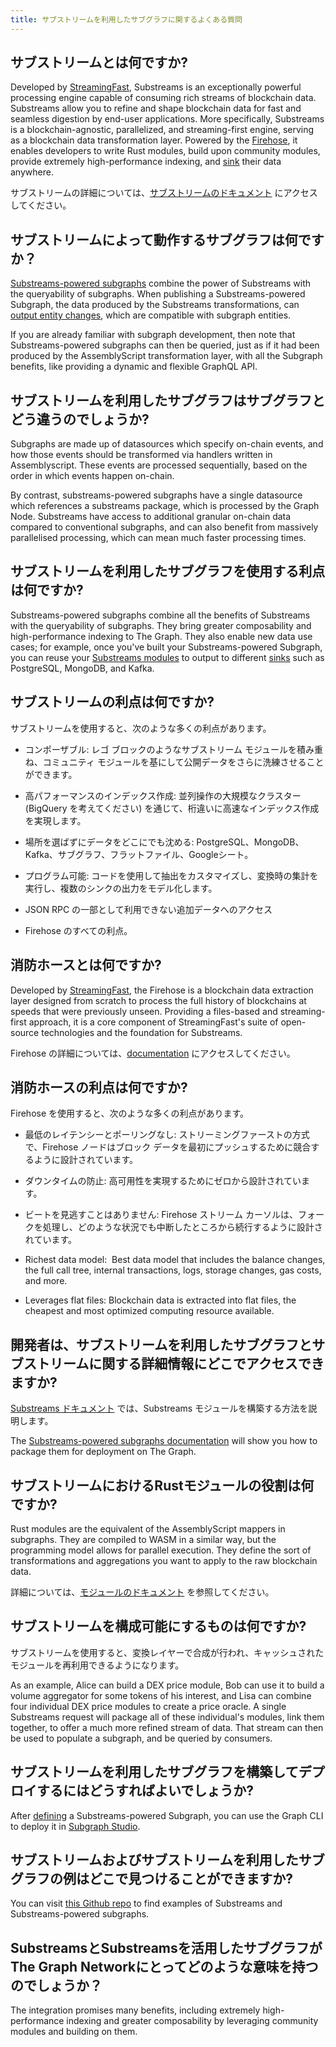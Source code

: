 ```yaml
---
title: サブストリームを利用したサブグラフに関するよくある質問
---
```


## サブストリームとは何ですか?

Developed by [StreamingFast](https://www.streamingfast.io/), Substreams is an exceptionally powerful processing engine capable of consuming rich streams of blockchain data. Substreams allow you to refine and shape blockchain data for fast and seamless digestion by end-user applications. More specifically, Substreams is a blockchain-agnostic, parallelized, and streaming-first engine, serving as a blockchain data transformation layer. Powered by the [Firehose](https://firehose.streamingfast.io), it ​​enables developers to write Rust modules, build upon community modules, provide extremely high-performance indexing, and [sink](/substreams/developers-guide/sink-targets/README/#substreams-sinks-overview) their data anywhere.

サブストリームの詳細については、[サブストリームのドキュメント](/substreams/README/) にアクセスしてください。

## サブストリームによって動作するサブグラフは何ですか？

[Substreams-powered subgraphs](/cookbook/substreams-powered-subgraphs/) combine the power of Substreams with the queryability of subgraphs. When publishing a Substreams-powered Subgraph, the data produced by the Substreams transformations, can [output entity changes](https://github.com/streamingfast/substreams-sink-entity-changes/blob/develop/substreams-entity-change/src/tables.rs), which are compatible with subgraph entities.

If you are already familiar with subgraph development, then note that Substreams-powered subgraphs can then be queried, just as if it had been produced by the AssemblyScript transformation layer, with all the Subgraph benefits, like providing a dynamic and flexible GraphQL API.

## サブストリームを利用したサブグラフはサブグラフとどう違うのでしょうか?

Subgraphs are made up of datasources which specify on-chain events, and how those events should be transformed via handlers written in Assemblyscript. These events are processed sequentially, based on the order in which events happen on-chain.

By contrast, substreams-powered subgraphs have a single datasource which references a substreams package, which is processed by the Graph Node. Substreams have access to additional granular on-chain data compared to conventional subgraphs, and can also benefit from massively parallelised processing, which can mean much faster processing times.

## サブストリームを利用したサブグラフを使用する利点は何ですか?

Substreams-powered subgraphs combine all the benefits of Substreams with the queryability of subgraphs. They bring greater composability and high-performance indexing to The Graph. They also enable new data use cases; for example, once you've built your Substreams-powered Subgraph, you can reuse your [Substreams modules](/substreams/developers-guide/creating-your-manifest/#module-definitions) to output to different [sinks](/substreams/developers-guide/sink-targets/#substreams-sinks-overview) such as PostgreSQL, MongoDB, and Kafka.

## サブストリームの利点は何ですか?

サブストリームを使用すると、次のような多くの利点があります。

-   コンポーザブル: レゴ ブロックのようなサブストリーム モジュールを積み重ね、コミュニティ モジュールを基にして公開データをさらに洗練させることができます。

-   高パフォーマンスのインデックス作成: 並列操作の大規模なクラスター (BigQuery を考えてください) を通じて、桁違いに高速なインデックス作成を実現します。

-   場所を選ばずにデータをどこにでも沈める: PostgreSQL、MongoDB、Kafka、サブグラフ、フラットファイル、Googleシート。

-   プログラム可能: コードを使用して抽出をカスタマイズし、変換時の集計を実行し、複数のシンクの出力をモデル化します。

-   JSON RPC の一部として利用できない追加データへのアクセス

-   Firehose のすべての利点。

## 消防ホースとは何ですか?

Developed by [StreamingFast](https://www.streamingfast.io/), the Firehose is a blockchain data extraction layer designed from scratch to process the full history of blockchains at speeds that were previously unseen. Providing a files-based and streaming-first approach, it is a core component of StreamingFast's suite of open-source technologies and the foundation for Substreams.

Firehose の詳細については、[documentation](https://firehose.streamingfast.io/) にアクセスしてください。

## 消防ホースの利点は何ですか?

Firehose を使用すると、次のような多くの利点があります。

-   最低のレイテンシーとポーリングなし: ストリーミングファーストの方式で、Firehose ノードはブロック データを最初にプッシュするために競合するように設計されています。

-   ダウンタイムの防止: 高可用性を実現するためにゼロから設計されています。

-   ビートを見逃すことはありません: Firehose ストリーム カーソルは、フォークを処理し、どのような状況でも中断したところから続行するように設計されています。

-   Richest data model:  Best data model that includes the balance changes, the full call tree, internal transactions, logs, storage changes, gas costs, and more.

-   Leverages flat files: Blockchain data is extracted into flat files, the cheapest and most optimized computing resource available.

## 開発者は、サブストリームを利用したサブグラフとサブストリームに関する詳細情報にどこでアクセスできますか?

[Substreams ドキュメント](/substreams/README/) では、Substreams モジュールを構築する方法を説明します。

The [Substreams-powered subgraphs documentation](/cookbook/substreams-powered-subgraphs/) will show you how to package them for deployment on The Graph.

## サブストリームにおけるRustモジュールの役割は何ですか?

Rust modules are the equivalent of the AssemblyScript mappers in subgraphs. They are compiled to WASM in a similar way, but the programming model allows for parallel execution. They define the sort of transformations and aggregations you want to apply to the raw blockchain data.

詳細については、[モジュールのドキュメント](/substreams/developers-guide/modules/types/) を参照してください。

## サブストリームを構成可能にするものは何ですか?

サブストリームを使用すると、変換レイヤーで合成が行われ、キャッシュされたモジュールを再利用できるようになります。

As an example, Alice can build a DEX price module, Bob can use it to build a volume aggregator for some tokens of his interest, and Lisa can combine four individual DEX price modules to create a price oracle. A single Substreams request will package all of these individual's modules, link them together, to offer a much more refined stream of data. That stream can then be used to populate a subgraph, and be queried by consumers.

## サブストリームを利用したサブグラフを構築してデプロイするにはどうすればよいでしょうか?

After [defining](/cookbook/substreams-powered-subgraphs/) a Substreams-powered Subgraph, you can use the Graph CLI to deploy it in [Subgraph Studio](https://thegraph.com/studio/).

## サブストリームおよびサブストリームを利用したサブグラフの例はどこで見つけることができますか?

You can visit [this Github repo](https://github.com/pinax-network/awesome-substreams) to find examples of Substreams and Substreams-powered subgraphs.

## SubstreamsとSubstreamsを活用したサブグラフがThe Graph Networkにとってどのような意味を持つのでしょうか？

The integration promises many benefits, including extremely high-performance indexing and greater composability by leveraging community modules and building on them.
